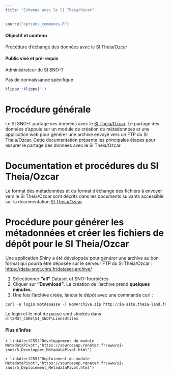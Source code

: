 ```yaml
---
title: "Échange avec le SI Theia/Ozcar"
---
```


```r
source("options_communes.R")
```

<div class="alert alert-success" role="alert">
  <h4 class="alert-heading">**Objectif et contenu**</h4>
  <p>Procédure d'échange des données avec le SI Theia/Ozcar</p>
</div>

<div class="alert alert-info" role="alert">
  <h4 class="alert-heading">**Public visé et pré-requis**</h4>
  <p>Administrateur du SI SNO-T</p>
  <p>Pas de connaissance spécifique</p>
</div>

```r
klippy::klippy('')
```

# Procédure générale {-}

Le SI SNO-T partage ses données avec le [SI Theia/Ozcar](http://in-situ.theia-land.fr/). Le partage des données s'appuie sur un module de création de métadonnées et une application web pour générer une archive envoyé vers un FTP du SI Theia/Ozcar.
Cette documentation présente les principales étapes pour assurer le partage des données avec le SI Theia/Ozcar.

# Documentation et procédures du SI Theia/Ozcar

Le format des métadonnées et du format d'échange des fichiers à envoyer vers le SI Theia/Ozcar sont décrits dans les documents suivants accessible sur la documentation [SI Theia/Ozcar](https://theia-ozcar.gricad-pages.univ-grenoble-alpes.fr/doc-producer/producer-documentation.html).

# Procédure pour générer les métadonnées et créer les fichiers de dépôt pour le SI Theia/Ozcar

Une application Shiny a été développée pour générer une archive au bon format qui pourra être déposée sur le serveur FTP du SI Theia/Ozcar : [https://data-snot.cnrs.fr/dataset-archive/](https://data-snot.cnrs.fr/dataset-archive/)

1. Sélectionner **"all"** Dataset of SNO-Tourbières
2. Cliquer sur **"Download"**. La création de l'archive prend **quelques minutes**.
3. Une fois l'archive créée, lancer le dépôt avec une commande curl : 

```r
curl -u login:motdepasse -T NomArchive.zip http://in-situ.theia-land.fr/data/TOUR/new/
```

Le login et le mot de passe sont stockés dans `U:\SNOT_CORE\SI_SNOT\LiensUtiles`

<div class="alert alert-info" role="alert">
  <h4 class="alert-heading">**Plus d'infos**</h4>
  <p>`r linkAlertCSS("Développement du module MetadataPivot","https://sourcesup.renater.fr/www/si-snot/5_Developper_MetadataPivot.html")`</p>
  <p>`r linkAlertCSS("Deploiement du module MetadataPivot","https://sourcesup.renater.fr/www/si-snot/5_Deploiement_MetadataPivot.html")`</p>
</div>

